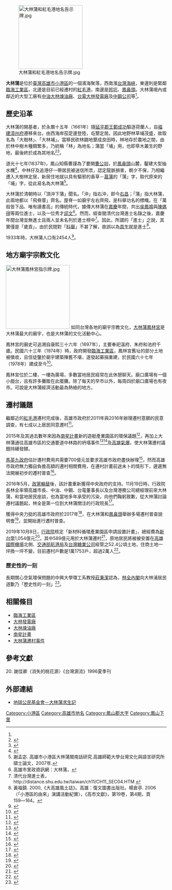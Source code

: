 {{Infobox Hokkien name
| title      = 大林蒲
| hanji      = 大林蒲
| poj        = Tōa-nâ-pô͘
| hanlo      = 
| tl         = Tuā-nâ-pôo
| bp         = 
| hokkienipa = 
| lm         = 
| image      = Dalinpu (1904 Taiwan Baotu).jpg
| image_size = 320px
| caption    = 《[[臺灣堡圖|臺灣堡圖]]》中的大林蒲庄
}}
[[File:大林蒲和紅毛港地名告示牌.jpg|200px]]

'''大林蒲'''是位於[[臺灣|臺灣]][[高雄市|高雄市]][[小港區|小港區]]的一個濱海聚落，西南濱[[台灣海峽|台灣海峽]]，東邊則是緊鄰[[臨海工業區|臨海工業區]]，北邊是目前已經遷村的[[紅毛港_(高雄市)|紅毛港]]，南邊是[[邦坑|邦坑]]、[[鳳鼻頭|鳳鼻頭]]。大林蒲境內或鄰近的大型工廠有[[中油大林煉油廠|中油大林煉油廠]]、[[台電大林發電廠|台電大林發電廠]]及[[中鋼公司|中鋼公司]]等<ref name="大紀元 www.epochtimes.com 2014 王淑芬"/>。

== 歷史沿革 ==
大林蒲的開基者，於永曆十五年（1661年）隨[[延平郡王|延平郡王]][[鄭成功|鄭成功]]驅逐荷蘭人，自[[福建|福建]][[漳州府|漳州府]]遷移來台。由西海岸茄萣邊登陸，屯墾定居。因此地野林草埔茂盛，故取名為「大樹林」、「大林埔」。當移民砍林闢地墾成良田時，林地存於農地之間，由於林中樹木種類繁多，乃統稱「林」為地名；蒲當「埔」用，也即草木叢生的野地，最後終於成為其地名<ref name="diming">{{Cite web |url= http://placesearch.moi.gov.tw/search/place_list.php?id=22465 |title= 地名詳細資料 }}{{dead link|date=2017年12月 |bot=InternetArchiveBot |fix-attempted=yes }}
</ref><ref>{{Cite web |url= http://163.32.161.16:81/lifetype/index.php?op=ViewArticle&articleId=347&blogId=207 |title= 地名探源--大林蒲 }}{{dead link|date=2017年12月 |bot=InternetArchiveBot |fix-attempted=yes }}</ref>。

道光十七年(1837年)，鳳山知縣曹謹為了要開[[曹公圳|曹公圳]]，於[[鳳鼻頭|鳳鼻頭]]山麓，鑿建大型抽水機<ref>{{Cite web|url=http://cgcanal.cca.gov.tw/chinese/html/o&n%20map/a/o&n%20map-1.html|title=古今地圖看曹公圳|publisher=文建會|deadurl=yes|archiveurl=https://web.archive.org/web/20101127164515/http://cgcanal.cca.gov.tw/chinese/html/o%26n%20map/a/o%26n%20map-1.html|archivedate=2010-11-27|access-date=2017-12-13}}</ref>，中林仔及追港仔一帶居民被迷信所祟，認定龍脈損害，朝夕不保，乃相繼遷入大樹林定居，新居住地就以具有驅邪的香草－[[菖蒲|菖蒲]]的「蒲」字，取代原來的「埔」字，從此易名為大林蒲<ref>謝孟宓. 高雄市小港區大林蒲閩南話研究.高雄師範大學台灣文化與語言研究所碩士論文，2007年.</ref>。

大林蒲於清朝時以「頂沖下蒲」聞名。「沖」指右沖，即今[[右昌|右昌]]；「蒲」指大林蒲，此兩地都以「飛脊厝」齊名。屋脊一如廟宇左右齊飛，是科舉功名的標幟。在「萬般皆下品、唯有讀書高」的傳統時代，據傳大林蒲在[[嘉慶|嘉慶]]年間，共出[[吳鳳鳴|吳鳳鳴]]與[[陳媽得|陳媽得]]等兩位進士，以及一位秀才[[邱文|邱文]]<ref>高雄市里政資訊網：大林蒲，{{cite web |url=http://vc.ikh.tw/khk37/?pn=tview&ID=0vdwnou34355 |title=存档副本 |accessdate=2014-07-01 |deadurl=yes |archiveurl=https://web.archive.org/web/20140714151305/http://vc.ikh.tw/khk37/?pn=tview&ID=0vdwnou34355 |archivedate=2014-07-14 }}</ref>。然而，經查閱清代台灣進士名錄之後，嘉慶年間台灣並無進士且兩人並未名列於進士榜中<ref>清代台灣進士表，http://distance.shu.edu.tw/taiwan/ch11/CH11_SEC04.HTM {{Wayback|url=http://distance.shu.edu.tw/taiwan/ch11/CH11_SEC04.HTM |date=20140822090341 }}</ref>。因此，所謂的「進士」之說，其實僅是「歲貢」，由於民間對「[[科舉|科舉]]」不甚了解，故誤以為[[貢生|貢生]]就是進士<ref>黃福鎮. 2000,《大高雄風土誌》。高雄：復文圖書出版社。楊倉亭. 2006 〈「小港區的由來」演講活動紀實〉，《高市文獻》，第19卷，第4期，頁159―164。</ref>。

1933年時，大林蒲人口有2454人<ref>{{cite book|title=昭和八年十二月三十一日 臺灣現住人口統計|year=1934|publisher=臺灣總督官房調查課}}</ref>。

== 地方廟宇宗教文化 ==
[[File:大林蒲鳳林宮指示牌.jpg|200px]]
如同台灣各地的廟宇宗教文化，[[大林蒲鳳林宮|大林蒲鳳林宮]]是大林蒲最大的廟宇，也是大林蒲的文化活動中心。

鳳林宮的廟史可追溯自康熙三十六年（1697年），主要奉祀溫府、朱府和池府千歲。民國六十三年（1974年）時，政府開發[[臨海工業區|臨海工業區]]，鳳林宮舊址的部分土地被徵收，且信徒鑒於廟宇建築陳舊不堪，遂發起募捐重建，於民國六十七年（1978年）建成至今<ref>{{Cite web |url= http://tw.myblog.yahoo.com/fonglin2925/ |title= 鳳林宮部落格 |accessdate= 2011-11-27 |archive-date= 2019-08-12 |archive-url= https://web.archive.org/web/20190812225705/http://tw.myblog.yahoo.com/fonglin2925/ |dead-url= yes }}</ref>。

鳳林宮位於二樓，一樓為廣場，多數當地居民經常在此休憩聊天。廟口廣場有一個小戲台，且有許多攤販在此擺攤。除了每天的早市以外，每周四於廟口廣場也有夜市。可說是大林蒲經濟活動最為熱絡的地方。

== 遷村議題 ==
{{see also|臺灣空氣污染}}
{{See Also|大林蒲遷村事件}}
{{cquote|市區1條丙烯管線就被炸成這樣，「大林蒲地下有百支管線」，民眾的驚恐難以言喻。|鳳林里長 許再生  2014/08/17}}
繼鄰近的[[紅毛港_(高雄市)|紅毛港]]遷村完成後，高雄市政府於2011年與2016年辦理遷村意願的民意調查，有七成以上居民同意遷村<ref>{{Cite web|url=http://dalinpu.kcg.gov.tw/home02.aspx?ID=$1001&IDK=2&EXEC=D&DATA=2066|title=大林蒲遷村計劃緣由|accessdate=2017-05-02|author=|date=2017-02-12|publisher=|archive-url=https://web.archive.org/web/20171205042035/http://dalinpu.kcg.gov.tw/home02.aspx?ID=$1001&IDK=2&EXEC=D&DATA=2066|archive-date=2017-12-05|dead-url=yes}}</ref>。

2015年及其過去數年來因為[[南星計畫|南星計畫]]新的遊艇產業園區的環保議題<ref>{{Cite news|url=http://news.ltn.com.tw/news/life/breakingnews/1284916|title=「高市南星計畫遊艇產業園區」 說明會遭數百地方民眾杯葛！ - 生活 - 自由時報電子報|accessdate=2017-05-02|archive-date=2017-12-05|archive-url=https://web.archive.org/web/20171205042011/http://news.ltn.com.tw/news/life/breakingnews/1284916|dead-url=no}}</ref>，再加上大林蒲通往高雄市區的交通要道中林路的坍塌事件<ref>{{Cite news|url=http://www.chinatimes.com/realtimenews/20151027004572-260405|title=中林路崩塌需繞道 民眾仍不安心|last=中時電子報|newspaper=中時電子報|accessdate=2017-05-02|language=zh-TW|archive-date=2017-12-05|archive-url=https://web.archive.org/web/20171205050539/http://www.chinatimes.com/realtimenews/20151027004572-260405|dead-url=no}}</ref><ref>{{Cite news|url=http://www.epochtimes.com/b5/16/9/19/n8314280.htm|title=高雄中林路崩塌不斷 立委要求經濟部清查 - 大紀元|date=2016-09-19|newspaper=大紀元 www.epochtimes.com|accessdate=2017-05-02|language=zh-TW|archive-date=2017-12-04|archive-url=https://web.archive.org/web/20171204222932/http://www.epochtimes.com/b5/16/9/19/n8314280.htm|dead-url=no}}</ref>及[[2014年臺灣高雄氣爆事故|高雄氣爆]]，使大林蒲遷村議題持續發酵。

[[馬英九政府|馬英九政府]]估計遷村費用共需要700億元並要求高雄市政府盡快辦理<ref name=" 唐佩君 大紀元 www.epochtimes.com 2014">{{cite web | title=楊秋興支持石化專區 解決遷村 - 大紀元 | website=大紀元 www.epochtimes.com | date=2014-08-20 | url=http://www.epochtimes.com/b5/14/8/20/n4229217.htm | language=zh | access-date=2017-11-14 | author=唐佩君 | quote=[[行政院|行政院]][[政務委員|政務委員]][[楊秋興|楊秋興]]表示，高雄氣爆後管線不回填，但台灣不能沒有石化產業，中央正規劃高雄石化專區，但同時高雄市政府應解決專區周遭居民遷村事宜。楊秋興同時也是[[國民黨|國民黨]]高雄市長參選人，今天接受[[飛碟電台|飛碟電台]]主持人[[唐湘龍|唐湘龍]]訪問，針對高雄氣爆後如何兼顧安全及石化產業發展，提出上述看法。 | archive-date=2017-12-04 | archive-url=https://web.archive.org/web/20171204222943/http://www.epochtimes.com/b5/14/8/20/n4229217.htm | dead-url=no }}</ref>，然而高雄市政府無力獨自負擔高額的遷村相關費用，在遷村計畫前途未卜的情形下，遲遲無法開展初步的遷村普查<ref name="大紀元 www.epochtimes.com 2014 王淑芬">{{cite web | author=王淑芬 | title=設石化專區 大林蒲居民促遷村 - 大紀元 | website=大紀元 www.epochtimes.com | date=2014-08-17 | url=http://www.epochtimes.com/b5/14/8/17/n4226963.htm | language=zh | access-date=2017-11-14 | archive-date=2017-12-04 | archive-url=https://web.archive.org/web/20171204222945/http://www.epochtimes.com/b5/14/8/17/n4226963.htm | dead-url=no }}</ref>。

2016年5月，[[2016年中華民國總統選舉|政黨輪替]]後，該計畫重新獲得中央政府的支持。11月19日時，行政院長林全率領高雄市長、中油、中鋼、台電董事長以及台灣港務公司總經理前來大林蒲，和當地居民座談，也為當地多年承受的污染，向他們鞠躬致歉，從大林蒲討論遷村議題起，林全是第一位到大林蒲關注的行政院長<ref name="自由時報電子報 2016 王榮祥、洪臣宏">{{cite web | author=王榮祥、洪臣宏 | title=大林蒲污染數十年 林全傾聽…道歉 - 焦點 | website=自由時報電子報 | date=2016-11-20 | url=http://news.ltn.com.tw/news/focus/paper/1053726 | language=zh | access-date=2017-11-13 | archive-date=2017-12-04 | archive-url=https://web.archive.org/web/20171204114621/http://news.ltn.com.tw/news/focus/paper/1053726 | dead-url=no }}</ref>。

獲得中央力挺的高雄市政府於2017年<ref name="聯合新聞網 2017 謝梅芬">{{cite web | author=謝梅芬 | title=大林蒲遷村普查一坪換一坪 獲林全院長支持 - 高屏離島 - 地方 | website=聯合新聞網 | date=2017-08-04 | url=https://udn.com/news/story/7327/2623257 | language=zh | access-date=2017-11-13 | archive-date=2017-12-04 | archive-url=https://web.archive.org/web/20171204114553/https://udn.com/news/story/7327/2623257 | dead-url=no }}</ref>，在大林蒲和[[鳳鼻頭|鳳鼻頭]]舉辦多場遷村普查說明會<ref>{{Cite news|url=https://udn.com/news/story/3/2331062|title=看嘸大林蒲遷村普查內容 高市辦6說明會|author=|last=聯合新聞網|date=|work=|newspaper=即時|accessdate=2017-05-02|archive-date=2017-03-09|archive-url=https://web.archive.org/web/20170309041347/https://udn.com/news/story/3/2331062|dead-url=no}}</ref>，並開始進行遷村普查。

2019年10月8日，[[行政院|行政院]]核定「新材料循環產業園區申請設置計畫」，總經費為[[新台幣|新台幣]]1,054億元<ref>{{Cite web |url = https://udn.com/news/story/6656/4093661?from=udn-ch1_breaknews-1-cate1-news |title = 史上最大遷村案 蘇貞昌核定1054億大林蒲遷村計畫 |author = 林河名 |date = 2019-10-08 |publisher = 聯合新聞網 |language = zh-tw |accessdate = 2019-10-10 |quote = 行政院長蘇貞昌今天下午接受民進黨立委賴瑞隆質詢時表示，他已正式核定高雄鄉親非常關心的大林蒲遷村案，預計投入1054億元經費（其中公務預算390億元、自償率64.52%）。行政院秘書長李孟諺表示，大林蒲遷村案影響達2萬居民，堪稱台灣自治史上最大的遷村計畫。 |archive-date = 2019-10-09 |archive-url = https://web.archive.org/web/20191009234853/https://udn.com/news/story/6656/4093661%3Ffrom%3Dudn-ch1_breaknews-1-cate1-news |dead-url = no }}</ref>，其中589億元用於大林蒲遷村<ref>{{Cite web |url = https://news.ltn.com.tw/news/politics/breakingnews/2940602 |title = 大林蒲遷村案拍板 政院今核定589億經費 |author = 王榮祥 |date = 2019-10-08 |publisher = 自由時報 |language = zh-tw |accessdate = 2019-10-10 |quote = 立委賴瑞隆今日針對他長期關心的大林蒲2萬居民遷村進度，質詢行政院長蘇貞昌。行政院長蘇貞昌表示，大林蒲遷村一案已於今（8）日核定，589億遷村經費，住商土地一坪換一坪不變，期待給人民更好的生活環境。 |archive-date = 2019-10-08 |archive-url = https://web.archive.org/web/20191008205405/https://news.ltn.com.tw/news/politics/breakingnews/2940602 |dead-url = no }}</ref>，原地居民將被被安置在[[高雄國際機場|高雄國際機場]]北側、[[交通部航港局|交通部航港局]]及[[台灣糖業公司|台灣糖業公司]]經管之52.4公頃土地，住商土地一坪換一坪不變，目前遷村戶數是1萬1753戶，超過2萬人<ref>{{Cite web |url = https://www.cna.com.tw/news/aloc/201910090261.aspx |title = 大林蒲遷村 居民將移居高雄機場北側 |author = 王淑芬 |date = 2019-10-08 |publisher = 中央社 |language = zh-tw |accessdate = 2019-10-10 |quote = 行政院8日核定高雄市大林蒲遷村計畫，預計投入1054億元經費，未來居民將會被安置在高雄機場北側，航港局及台糖公司經管52.4公頃的土地，目前遷村戶數是1萬1753戶、逾2萬人。 |archive-date = 2019-10-09 |archive-url = https://web.archive.org/web/20191009155242/https://www.cna.com.tw/news/aloc/201910090261.aspx |dead-url = no }}</ref>。

=== 歷史性的一刻 ===
長期關心空氣環保問題的中興大學環工系教授[[莊秉潔|莊秉潔]]認為，[[林全內閣|林全內閣]]向大林浦居民道歉乃「歷史性的一刻」<ref name="自由時報電子報 2016 apology wins applause">{{cite web | title=林全為大林蒲空污道歉 中興教授：歷史的一刻 - 政治 | website=自由時報電子報 | date=2016-11-19 | url=http://news.ltn.com.tw/news/politics/breakingnews/1892115 | language=zh | access-date=2017-11-13 | archive-date=2017-12-05 | archive-url=https://web.archive.org/web/20171205042025/http://news.ltn.com.tw/news/politics/breakingnews/1892115 | dead-url=no }}</ref>。

== 相關條目 ==
* [[臨海工業區|臨海工業區]]
* [[大林發電廠|大林發電廠]]
* [[大林煉油廠|大林煉油廠]]
* [[南星計畫|南星計畫]]
* [[大林蒲遷村事件|大林蒲遷村事件]]

== 參考文獻 ==
<references/>20. 謝佳卿〈消失的桃花源〉《台灣源流》1996夏季刊

== 外部連結 ==
* [http://www.cet-taiwan.org/dalinpu 地球公民基金會－大林蒲求生記]{{Wayback|url=http://www.cet-taiwan.org/dalinpu |date=20150926102640 }}

{{鳳山郡}}
{{portal bar|高雄|社會|人權|政治}}
[[Category:小港區|Category:小港區]]
[[Category:高雄市地名|Category:高雄市地名]]
[[Category:鳳山郡大字|Category:鳳山郡大字]]
[[Category:鳳山下里|Category:鳳山下里]]